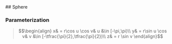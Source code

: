 
<ParasurfPage title="MK : Parasurfaces : Sphere" ident="parasurf-sphere" date="2016-09-25">
## Sphere

<div id="ps-shape"></div>

### Parameterization

> $$\begin{align} x& = r\cos u \cos v&	u &\in [-\pi,\pi)\\ y& = r\sin u \cos v&	v &\in [-\tfrac{\pi}{2},\tfrac{\pi}{2})\\ z& = r \sin v \end{align}$$

</ParasurfPage>

